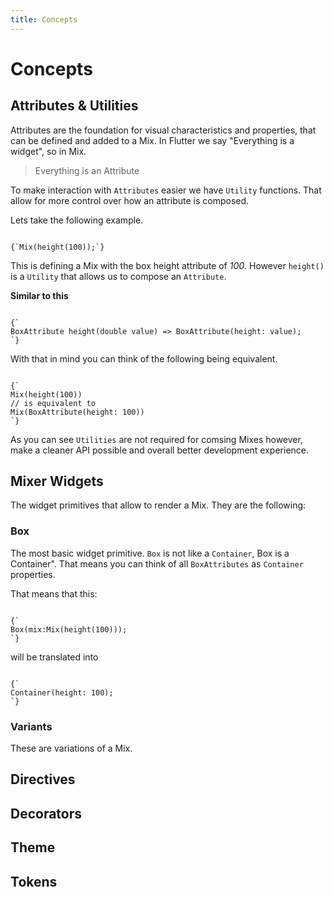 ```yaml
---
title: Concepts
---
```




# Concepts

## Attributes & Utilities

Attributes are the foundation for visual characteristics and properties, that can be defined and added to a Mix. In Flutter we say "Everything is a widget", so in Mix.

> Everything is an Attribute

To make interaction with `Attributes` easier we have `Utility` functions. That allow for more control over how an attribute is composed.

Lets take the following example.

<Code>
{`Mix(height(100));`}
</Code>

This is defining a Mix with the box height attribute of *100*.
However `height()` is a `Utility` that allows us to compose an `Attribute`.

**Similar to this**

<Code>
{`
BoxAttribute height(double value) => BoxAttribute(height: value);
`}
</Code>

With that in mind you can think of the following being equivalent.

<Code>
{`
Mix(height(100))
// is equivalent to
Mix(BoxAttribute(height: 100))
`}
</Code>

As you can see `Utilities` are not required for comsing Mixes however, make a cleaner API possible and overall better development experience.
## Mixer Widgets

The widget primitives that allow to render a Mix. They are the following:

### Box

The most basic widget primitive. `Box` is not like a `Container`, Box is a Container". That means you can think of all `BoxAttributes` as `Container` properties.

That means that this:

<Code>
{`
Box(mix:Mix(height(100)));
`}
</Code>

will be translated into

<Code>
{`
Container(height: 100);
`}
</Code>


### Variants

These are variations of a Mix.

## Directives

## Decorators

## Theme

## Tokens
